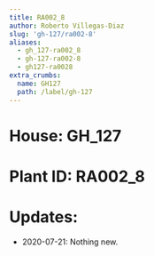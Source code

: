 ```yaml
---
title: RA002_8
author: Roberto Villegas-Diaz
slug: 'gh-127/ra002-8'
aliases:
  - gh_127-ra002_8
  - gh-127-ra002-8
  - gh127-ra0028
extra_crumbs:
  name: GH127
  path: /label/gh-127
---
```


# **House**: GH_127
# **Plant ID**: RA002_8
# **Updates**: 
 - 2020-07-21: Nothing new.
